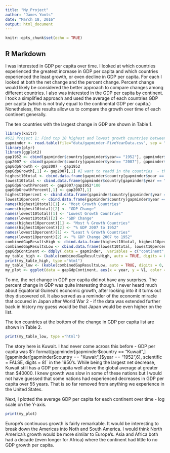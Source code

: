 ```yaml
---
title: "My_Project"
author: "James Yonts"
date: "March 18, 2016"
output: html_document
---
```


```r
knitr::opts_chunk$set(echo = TRUE)
```

## R Markdown
I was interested in GDP per capita over time. I looked at which countries experienced the greatest increase in GDP per capita and which countries experienced the least growth, or even decline in GDP per capita.  For each I looked at both the net change and the percent change. Percent change would likely be considered the better approach to compare changes among different countries. I also was interested in the GDP per capita by continent. I took a simplified approach and used the average of each countries GDP per capita (which is not truly equal to the continental GDP per capita.) Nonetheless, the results allow us to compare the growth over time of each continent generally.

The ten countries with the largest change in GDP are shown in Table 1. 

```r
library(knitr)
#612 Project 1: Find top 10 highest and lowest growth countries between 1952 and 2007 - by both total and percent difference. Plotted change over time by continent
gapminder <- read.table(file="data/gapminder-FiveYearData.csv", sep = "," , header=T)
library(plyr)
library(ggplot2)
gap1952 <- cbind(gapminder$country[gapminder$year== "1952"], gapminder$gdpPercap[gapminder$year== "1952"])
gap2007 <- cbind(gapminder$country[gapminder$year== "2007"], gapminder$gdpPercap[gapminder$year== "2007"])
gapGdpGrowth <- gap2007 - gap1952
gapGdpGrowth[,1] <- gap2007[,1] #I want to readd in the countries  - there is likely a simpler (one line) way of doing this
highest10total <- cbind.data.frame(gapminder$country[gapminder$year == "2007"][head(sort.list(gapGdpGrowth[,2], decreasing = TRUE),10)], head(sort(gapGdpGrowth[,2], decreasing = TRUE),10))  #10 max total- goal here is to remove all duplicate country names and then output the name of the ones chosen in brackets
lowest10total <- cbind.data.frame(gapminder$country[gapminder$year == "2007"][head(sort.list(gapGdpGrowth[,2]),10)], head(sort(gapGdpGrowth[,2]),10)) #10 worst total
gapGdpGrowthPercent <- gap2007/gap1952*100 
gapGdpGrowthPercent[,1] <- gap2007[,1]
highest10percent <- cbind.data.frame(gapminder$country[gapminder$year == "2007"][head(sort.list(gapGdpGrowthPercent[,2], decreasing = TRUE),10)],head(sort(gapGdpGrowthPercent[,2], decreasing = TRUE),10)) #10 highest percent
lowest10percent <- cbind.data.frame(gapminder$country[gapminder$year == "2007"][head(sort.list(gapGdpGrowthPercent[,2]),10)], head(sort(gapGdpGrowthPercent[,2]),10)) #10 lowest percent
names(highest10total)[1] <- "Most Growth Countries"
names(highest10total)[2] <- "GDP Change"
names(lowest10total)[1] <- "Lowest Growth Countries"
names(lowest10total)[2] <- "GDP Change"
names(highest10percent)[1] <- "Most % Growth Countries"
names(highest10percent)[2] <- "% GDP 2007 to 1952"
names(lowest10percent)[1] <- "Least % Growth Countries"
names(lowest10percent)[2] <- "% GDP Change 2007 to 1952"
combinedGapResultsHigh <- cbind.data.frame(highest10total, highest10percent)
combinedGapResultsLow <- cbind.data.frame(lowest10total, lowest10percent)
gapGdpContinent <- ddply(.data = gapminder, .variables = c("continent","year") , .fun = function(x) mean(x$gdpPercap)) #flaw here is that this isnt a real gdp per cap, doesnt take into account differing populations
my_table_high <- (kable(combinedGapResultsHigh, auto = TRUE, digits = 0, caption = "Table 1"))
print(my_table_high, type ="html")
my_table_low <- (kable(combinedGapResultsLow, auto = TRUE, digits = 0, caption = "Table 2"))
my_plot <- ggplot(data = gapGdpContinent, aes(x = year, y = V1, color = continent)) + geom_point() + scale_y_log10() + labs(y = "Gdp Per Capita") + ggtitle("GDP Per Capita by Continent")


```

To me, the net change in GDP per capita did not have any surprises. The percent change in GDP was quite interesting though. I never heard much about Equatorial Guinea's economic growth, after looking into it it turns out they discovered oil. It also served as a reminder of the economic miracle that occured in Japan after World War 2 - if the data was extended further back in history my guess would be that Japan would be even higher on the list. 

The ten countries at the bottom of the change in GDP per capita list are shown in Table 2. 

```r
print(my_table_low, type ="html")
```

The story here is Kuwait. I had never come across this before - GDP per capita was $`r format(gapminder[gapminder$country == "Kuwait",][gapminder[gapminder$country == "Kuwait",]$year == "1952",6], scientific = FALSE, digits = 8)` in the 1950's. While being the largest net decrease, Kuwait still has a GDP per capita well above the global average at greater than $40000. I knew growth was slow in some of these nations but I would not have guessed that some nations had experienced decreases in GDP per capita over 55 years. That is so far removed from anything we experience in the United States. 

Next, I plotted the average GDP per capita for each continent over time - log scale on the Y-axis. 

```r
print(my_plot)
```

Europe's continuous growth is fairly remarkable. It would be interesting to break down the Americas into Noth and South America. I would think North America's growth would be more similar to Europe's. Asia and Africa both had a decade (even longer for Africa) where the continent had little to no GDP growth per capita. 